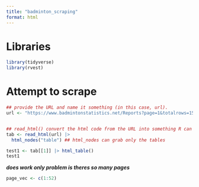 ```yaml
---
title: "badminton_scraping"
format: html
---
```

# Libraries

```r
library(tidyverse)
library(rvest)
```

# Attempt to scrape

```r
## provide the URL and name it something (in this case, url).
url <- "https://www.badmintonstatistics.net/Reports?page=1&totalrows=157173&reportname=MostPointsH2H&category=%&year=2023&level=worldtour&country=%&sortcolumn=&sortdirection=desc"


## read_html() convert the html code from the URL into something R can read
tab <- read_html(url) |> 
  html_nodes("table") ## html_nodes can grab only the tables 
```

```r
test1 <- tab[[1]] |> html_table()
test1
```

***does work only problem is theres so many pages***

```r
page_vec <- c(1:52)
```

